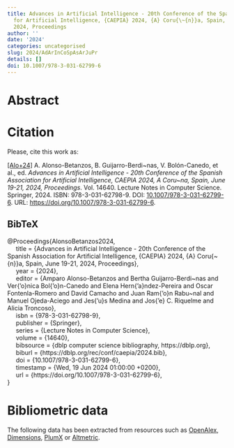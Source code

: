 ```yaml
---
title: Advances in Artificial Intelligence - 20th Conference of the Spanish Association
  for Artificial Intelligence, {CAEPIA} 2024, {A} Coru{\~{n}}a, Spain, June 19-21,
  2024, Proceedings
author: ''
date: '2024'
categories: uncategorised
slug: 2024/AdArInCoSpAsArJuPr
details: []
doi: 10.1007/978-3-031-62799-6
---
```




# Abstract










# Citation
Please, cite this work as:


<a name=bib-AlonsoBetanzos2024></a>[[Alo+24]](#cite-AlonsoBetanzos2024) A. Alonso-Betanzos, B. Guijarro-Berdi~nas, V. Bolón-Canedo, et al., ed. _Advances in Artificial Intelligence - 20th Conference of the Spanish Association for Artificial Intelligence, CAEPIA 2024, A Coru~na, Spain, June 19-21, 2024, Proceedings_. Vol. 14640. Lecture Notes in Computer Science. Springer, 2024. ISBN: 978-3-031-62798-9. DOI: [10.1007/978-3-031-62799-6](https://doi.org/10.1007%2F978-3-031-62799-6). URL: [https://doi.org/10.1007/978-3-031-62799-6](https://doi.org/10.1007/978-3-031-62799-6).

::: {.callout-note appearance="minimal" collapse=true}

## BibTeX

@Proceedings{AlonsoBetanzos2024,<br>&nbsp;&nbsp;&nbsp;&nbsp;  title = {Advances in Artificial Intelligence - 20th Conference of the Spanish Association for Artificial Intelligence, {CAEPIA} 2024, {A} Coru{\~{n}}a, Spain, June 19-21, 2024, Proceedings},<br>&nbsp;&nbsp;&nbsp;&nbsp;  year = {2024},<br>&nbsp;&nbsp;&nbsp;&nbsp;  editor = {Amparo Alonso-Betanzos and Bertha Guijarro-Berdi~nas and Ver{\a'o}nica Bol{\a'o}n-Canedo and Elena Hern{\a'a}ndez-Pereira and Oscar Fontenla-Romero and David Camacho and Juan Ram{\a'o}n Rabu~nal and Manuel Ojeda-Aciego and Jes{\a'u}s Medina and Jos{\a'e} C. Riquelme and Alicia Troncoso},<br>&nbsp;&nbsp;&nbsp;&nbsp;  isbn = {978-3-031-62798-9},<br>&nbsp;&nbsp;&nbsp;&nbsp;  publisher = {Springer},<br>&nbsp;&nbsp;&nbsp;&nbsp;  series = {Lecture Notes in Computer Science},<br>&nbsp;&nbsp;&nbsp;&nbsp;  volume = {14640},<br>&nbsp;&nbsp;&nbsp;&nbsp;  bibsource = {dblp computer science bibliography, https://dblp.org},<br>&nbsp;&nbsp;&nbsp;&nbsp;  biburl = {https://dblp.org/rec/conf/caepia/2024.bib},<br>&nbsp;&nbsp;&nbsp;&nbsp;  doi = {10.1007/978-3-031-62799-6},<br>&nbsp;&nbsp;&nbsp;&nbsp;  timestamp = {Wed, 19 Jun 2024 01:00:00 +0200},<br>&nbsp;&nbsp;&nbsp;&nbsp;  url = {https://doi.org/10.1007/978-3-031-62799-6},<br>}

:::



# Bibliometric data


The following data has been extracted from resources such as [OpenAlex](https://openalex.org/), [Dimensions](https://app.dimensions.ai/), [PlumX](https://www.elsevier.com/insights/metrics/plumx) or [Altmetric](https://www.altmetric.com/).

<div style="display: flex; justify-content: center; align-items: center; height: 100%;">
<span class="__dimensions_badge_embed__" data-doi="10.1007/978-3-031-62799-6" data-legend="always"></span></div><script async src="https://badge.dimensions.ai/badge.js" charset="utf-8"></script>

<div style="display: flex; justify-content: center; align-items: center; height: 100%;">
<a href="https://plu.mx/plum/a/?doi=10.1007/978-3-031-62799-6" class="plumx-details" data-site="plum" data-hide-when-empty="true">Advances in Artificial Intelligence - 20th Conference of the Spanish Association for Artificial Intelligence, {CAEPIA} 2024, {A} Coru{\~{n}}a, Spain, June 19-21, 2024, Proceedings</a></div>

<div style="display: flex; justify-content: center; align-items: center; height: 100%;">
<script type="text/javascript" src="https://d1bxh8uas1mnw7.cloudfront.net/assets/embed.js"></script><div data-badge-type="medium-donut" class="altmetric-embed" data-badge-details="right" data-doi="10.1007/978-3-031-62799-6"></div></div>


## Cites

The following graph plots the number of cites received by this work from its publication, on a yearly basis.

```r
#| echo: false
#| results: asis
#| warning: false
#| message: false
source(here::here('scripts', 'manage_publications.R'))
df <- readRDS('citation_history.rds')
plot_citation_history(df)
```



## Papers citing this work

The following is a non-exhaustive list of papers that cite this work:


<a name=bib-Airenti_1993></a>[[1]](#cite-Airenti_1993) G. Airenti, B. G. Bara, and M. Colombetti. “Conversation and Behavior Games in the Pragmatics of Dialogue”. In: _Cognitive Science_ 17.2 (Apr. 1993), p. 197–256. ISSN: 1551-6709. DOI: [10.1207/s15516709cog1702_2](https://doi.org/10.1207%2Fs15516709cog1702_2). URL: [http://dx.doi.org/10.1207/s15516709cog1702_2](http://dx.doi.org/10.1207/s15516709cog1702_2).

<a name=bib-Almerekhi_2020></a>[[2]](#cite-Almerekhi_2020) H. Almerekhi, H. Kwak, J. Salminen, et al. “Are These Comments Triggering? Predicting Triggers of Toxicity in Online Discussions”. In: _Proceedings of The Web Conference 2020_. WWW ’20. ACM, Apr. 2020, p. 3033–3040. DOI: [10.1145/3366423.3380074](https://doi.org/10.1145%2F3366423.3380074). URL: [http://dx.doi.org/10.1145/3366423.3380074](http://dx.doi.org/10.1145/3366423.3380074).

<a name=bib-Ceskouts__2024></a>[[3]](#cite-Ceskouts__2024) R. F. T. Ceskoutsé, A. B. Bomgni, D. R. G. Zanfack, et al. “HeteroKGRep: Heterogeneous Knowledge Graph based Drug Repositioning”. In: _Knowledge-Based Systems_ 305 (Dec. 2024), p. 112638. ISSN: 0950-7051. DOI: [10.1016/j.knosys.2024.112638](https://doi.org/10.1016%2Fj.knosys.2024.112638). URL: [http://dx.doi.org/10.1016/j.knosys.2024.112638](http://dx.doi.org/10.1016/j.knosys.2024.112638).

<a name=bib-Teja_Reddy_Gatla_2019></a>[[4]](#cite-Teja_Reddy_Gatla_2019) T. R. Gatla. “A CUTTING-EDGE RESEARCH ON AI COMBATING CLIMATE CHANGE: INNOVATIONS AND ITS IMPACTS”. In: _International Journal of Innovations in Engineering Research and Technology_ 6.9 (Sep. 2019), p. 1–8. ISSN: 2394-3696. DOI: [10.26662/ijiert.v11i3.pp1-8](https://doi.org/10.26662%2Fijiert.v11i3.pp1-8). URL: [http://dx.doi.org/10.26662/ijiert.v11i3.pp1-8](http://dx.doi.org/10.26662/ijiert.v11i3.pp1-8).

<a name=bib-Holsapple_1994></a>[[5]](#cite-Holsapple_1994) C. W. Holsapple and V. S. Raj. “An exploratory study of two KA methods”. In: _Expert Systems_ 11.2 (May. 1994), p. 77–87. ISSN: 1468-0394. DOI: [10.1111/j.1468-0394.1994.tb00001.x](https://doi.org/10.1111%2Fj.1468-0394.1994.tb00001.x). URL: [http://dx.doi.org/10.1111/j.1468-0394.1994.tb00001.x](http://dx.doi.org/10.1111/j.1468-0394.1994.tb00001.x).

<a name=bib-Jim_nez_Navarro_2024></a>[[6]](#cite-Jim_nez_Navarro_2024) M. J. Jiménez-Navarro, M. Lovrić, S. Kecorius, et al. “Explainable deep learning on multi-target time series forecasting: An air pollution use case”. In: _Results in Engineering_ 24 (Dec. 2024), p. 103290. ISSN: 2590-1230. DOI: [10.1016/j.rineng.2024.103290](https://doi.org/10.1016%2Fj.rineng.2024.103290). URL: [http://dx.doi.org/10.1016/j.rineng.2024.103290](http://dx.doi.org/10.1016/j.rineng.2024.103290).

<a name=bib-Johnson_Laird_1993></a>[[7]](#cite-Johnson_Laird_1993) P. N. Johnson-Laird and R. M. J. Byrne. “Précis ofDeduction”. In: _Behavioral and Brain Sciences_ 16.2 (Jun. 1993), p. 323–333. ISSN: 1469-1825. DOI: [10.1017/s0140525x00030260](https://doi.org/10.1017%2Fs0140525x00030260). URL: [http://dx.doi.org/10.1017/s0140525x00030260](http://dx.doi.org/10.1017/s0140525x00030260).

<a name=bib-Kov_cs_2022></a>[[8]](#cite-Kov_cs_2022) Á. Kovács, K. Gémes, E. Iklódi, et al. “POTATO: exPlainable infOrmation exTrAcTion framewOrk”. In: _Proceedings of the 31st ACM International Conference on Information &amp; Knowledge Management_. CIKM ’22. ACM, Oct. 2022, p. 4897–4901. DOI: [10.1145/3511808.3557196](https://doi.org/10.1145%2F3511808.3557196). URL: [http://dx.doi.org/10.1145/3511808.3557196](http://dx.doi.org/10.1145/3511808.3557196).

<a name=bib-Li_2021></a>[[9]](#cite-Li_2021) R. Li, Z. Wang, Y. Du, et al. “Maintenance Decision Generator for Electrical Equipment Based on Reinforcement Learning”. In: _2021 4th International Conference on Signal Processing and Machine Learning_. SPML 2021. ACM, Aug. 2021, p. 160–165. DOI: [10.1145/3483207.3483233](https://doi.org/10.1145%2F3483207.3483233). URL: [http://dx.doi.org/10.1145/3483207.3483233](http://dx.doi.org/10.1145/3483207.3483233).

<a name=bib-Maity_2024></a>[[10]](#cite-Maity_2024) A. Maity and G. Saha. “Enhancing cross-domain robustness in phonocardiogram signal classification using domain-invariant preprocessing and transfer learning”. In: _Computer Methods and Programs in Biomedicine_ 257 (Dec. 2024), p. 108462. ISSN: 0169-2607. DOI: [10.1016/j.cmpb.2024.108462](https://doi.org/10.1016%2Fj.cmpb.2024.108462). URL: [http://dx.doi.org/10.1016/j.cmpb.2024.108462](http://dx.doi.org/10.1016/j.cmpb.2024.108462).

<a name=bib-Murray_1991></a>[[11]](#cite-Murray_1991) D. W. Murray and D. M. Pickup. “Recursive Updating of Planar Motion”. In: _BMVC91_. Springer London, 1991, p. 169–177. ISBN: 9781447119210. DOI: [10.1007/978-1-4471-1921-0_22](https://doi.org/10.1007%2F978-1-4471-1921-0_22). URL: [http://dx.doi.org/10.1007/978-1-4471-1921-0_22](http://dx.doi.org/10.1007/978-1-4471-1921-0_22).

<a name=bib-Pan_2024></a>[[12]](#cite-Pan_2024) Y. Pan, J. Jiang, K. Jiang, et al. “Disentangled-Multimodal Privileged Knowledge Distillation for Depression Recognition with Incomplete Multimodal Data”. In: _Proceedings of the 32nd ACM International Conference on Multimedia_. MM ’24. ACM, Oct. 2024, p. 5712–5721. DOI: [10.1145/3664647.3681227](https://doi.org/10.1145%2F3664647.3681227). URL: [http://dx.doi.org/10.1145/3664647.3681227](http://dx.doi.org/10.1145/3664647.3681227).

<a name=bib-Repp_2024></a>[[13]](#cite-Repp_2024) S. Repp and E. G. Haffner. “Dynamic Segmentation for Efficient Retrieval of Podcasts: The Repping Algorithm”. In: _Proceedings of the 2024 International Conference on Multimedia Retrieval_. ICMR ’24. ACM, May. 2024, p. 29–36. DOI: [10.1145/3652583.3658047](https://doi.org/10.1145%2F3652583.3658047). URL: [http://dx.doi.org/10.1145/3652583.3658047](http://dx.doi.org/10.1145/3652583.3658047).

<a name=bib-Zeng_2024></a>[[14]](#cite-Zeng_2024) L. Zeng and H. H. Zhang. “Robust brain MRI image classification with SIBOW-SVM”. In: _Computerized Medical Imaging and Graphics_ 118 (Dec. 2024), p. 102451. ISSN: 0895-6111. DOI: [10.1016/j.compmedimag.2024.102451](https://doi.org/10.1016%2Fj.compmedimag.2024.102451). URL: [http://dx.doi.org/10.1016/j.compmedimag.2024.102451](http://dx.doi.org/10.1016/j.compmedimag.2024.102451).


